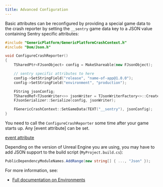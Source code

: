 ```yaml
---
title: Advanced Configuration
---
```


Basic attributes can be reconfigured by providing a special game data to the
crash reporter by setting the `__sentry` game data key to a JSON value containing
Sentry specific attributes:

```cpp
#include "GenericPlatform/GenericPlatformCrashContext.h"
#include "Dom/Json.h"

void ConfigureCrashReporter()
{
    TSharedPtr<FJsonObject> config = MakeShareable(new FJsonObject);

    // sentry specific attributes to here
    config->SetStringField("release", "name-of-app@1.0.0");
    config->SetStringField("environment", "production");

    FString jsonConfig;
    TSharedRef<TJsonWriter<>> jsonWriter = TJsonWriterFactory<>::Create(&jsonConfig);
    FJsonSerializer::Serialize(config, jsonWriter);

    FGenericCrashContext::SetGameData(TEXT("__sentry"), jsonConfig);
}
```

You need to call the `ConfigureCrashReporter` some time after your game
starts up. Any [event attribute] can be set.

[event attribute](https://develop.sentry.dev/sdk/event-payloads/)

Depending on the version of Unreal Engine you are using, you may have to
add JSON support to the build script (`MyProject.build.cs`):

```csharp
PublicDependencyModuleNames.AddRange(new string[] { ..., "Json" });
```

For more information, see:

- [Full documentation on Environments](../configuration/environments/)
